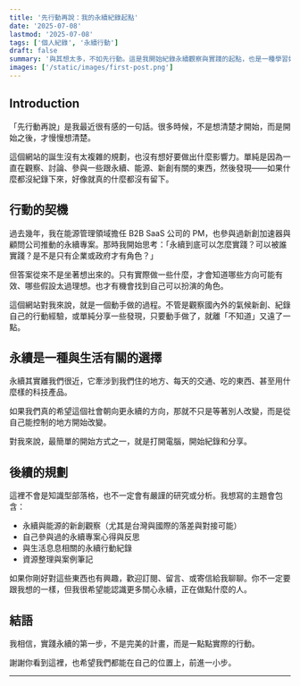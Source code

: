 ```yaml
---
title: '先行動再說：我的永續紀錄起點'
date: '2025-07-08'
lastmod: '2025-07-08'
tags: ['個人紀錄', '永續行動']
draft: false
summary: '與其想太多，不如先行動。這是我開始紀錄永續觀察與實踐的起點，也是一種學習如何讓永續變得可實作、可討論的過程。'
images: ['/static/images/first-post.png']
---
```


## Introduction

「先行動再說」是我最近很有感的一句話。很多時候，不是想清楚才開始，而是開始之後，才慢慢想清楚。

這個網站的誕生沒有太複雜的規劃，也沒有想好要做出什麼影響力。單純是因為一直在觀察、討論、參與一些跟永續、能源、新創有關的東西，然後發現——如果什麼都沒紀錄下來，好像就真的什麼都沒有留下。

<TOCInline toc={props.toc} exclude="Introduction" />

## 行動的契機

過去幾年，我在能源管理領域擔任 B2B SaaS 公司的 PM，也參與過新創加速器與顧問公司推動的永續專案。那時我開始思考：「永續到底可以怎麼實踐？可以被誰實踐？是不是只有企業或政府才有角色？」

但答案從來不是坐著想出來的。只有實際做一些什麼，才會知道哪些方向可能有效、哪些假設太過理想。也才有機會找到自己可以扮演的角色。

這個網站對我來說，就是一個動手做的過程。不管是觀察國內外的氣候新創、紀錄自己的行動經驗，或單純分享一些發現，只要動手做了，就離「不知道」又遠了一點。

## 永續是一種與生活有關的選擇

永續其實離我們很近，它牽涉到我們住的地方、每天的交通、吃的東西、甚至用什麼樣的科技產品。

如果我們真的希望這個社會朝向更永續的方向，那就不只是等著別人改變，而是從自己能控制的地方開始改變。

對我來說，最簡單的開始方式之一，就是打開電腦，開始紀錄和分享。

## 後續的規劃

這裡不會是知識型部落格，也不一定會有嚴謹的研究或分析。我想寫的主題會包含：

- 永續與能源的新創觀察（尤其是台灣與國際的落差與對接可能）
- 自己參與過的永續專案心得與反思
- 與生活息息相關的永續行動紀錄
- 資源整理與案例筆記

如果你剛好對這些東西也有興趣，歡迎訂閱、留言、或寄信給我聊聊。你不一定要跟我想的一樣，但我很希望能認識更多關心永續，正在做點什麼的人。

## 結語

我相信，實踐永續的第一步，不是完美的計畫，而是一點點實際的行動。

謝謝你看到這裡，也希望我們都能在自己的位置上，前進一小步。

---
